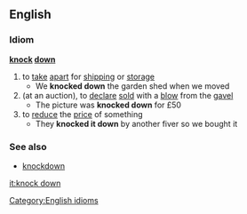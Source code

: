 ==English==
===Idiom===
'''[[knock]] [[down]]'''
#to [[take]] [[apart]] for [[shipping]] or [[storage]]
#* We '''knocked down''' the garden shed when we moved
#(at an auction), to [[declare]] [[sold]] with a [[blow]] from the [[gavel]]
#* The picture was '''knocked down''' for £50
#to [[reduce]] the [[price]] of something
#* They '''knocked it down''' by another fiver so we bought it
===See also===
*[[knockdown]]
[[Category:English idioms]]

[[it:knock down]]